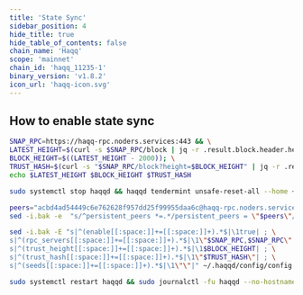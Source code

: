 ```yaml
---
title: 'State Sync'
sidebar_position: 4
hide_title: true
hide_table_of_contents: false
chain_name: 'Haqq'
scope: 'mainnet'
chain_id: 'haqq_11235-1'
binary_version: 'v1.8.2'
icon_url: 'haqq-icon.svg'
---
```



<PageTitle
  iconUrl="img/haqq-icon.svg"
  title="Haqq State Sync"
  chainId="haqq_11235-1"
  version="v1.8.2"
/>

## How to enable state sync

```bash
SNAP_RPC=https://haqq-rpc.noders.services:443 && \
LATEST_HEIGHT=$(curl -s $SNAP_RPC/block | jq -r .result.block.header.height); \
BLOCK_HEIGHT=$((LATEST_HEIGHT - 2000)); \
TRUST_HASH=$(curl -s "$SNAP_RPC/block?height=$BLOCK_HEIGHT" | jq -r .result.block_id.hash) && \
echo $LATEST_HEIGHT $BLOCK_HEIGHT $TRUST_HASH
```

```bash
sudo systemctl stop haqqd && haqqd tendermint unsafe-reset-all --home ~/.haqqd --keep-addr-book
```

```bash
peers="acbd4ad54449c6e762628f957dd25f99955daa6c@haqq-rpc.noders.services:24056"
sed -i.bak -e  "s/^persistent_peers *=.*/persistent_peers = \"$peers\"/" ~/.haqqd/config/config.toml
```

```bash
sed -i.bak -E "s|^(enable[[:space:]]+=[[:space:]]+).*$|\1true| ; \
s|^(rpc_servers[[:space:]]+=[[:space:]]+).*$|\1\"$SNAP_RPC,$SNAP_RPC\"| ; \
s|^(trust_height[[:space:]]+=[[:space:]]+).*$|\1$BLOCK_HEIGHT| ; \
s|^(trust_hash[[:space:]]+=[[:space:]]+).*$|\1\"$TRUST_HASH\"| ; \
s|^(seeds[[:space:]]+=[[:space:]]+).*$|\1\"\"|" ~/.haqqd/config/config.toml
```

```bash
sudo systemctl restart haqqd && sudo journalctl -fu haqqd --no-hostname -o cat
```
